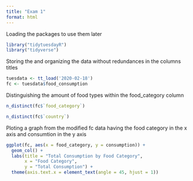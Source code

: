 ```yaml
---
title: "Exam 1"
format: html
---
```


Loading the packages to use them later

```R
library("tidytuesdayR")
library("tidyverse")
```

Storing the and organizing the data without redundances in the columns titles

```R
tuesdata <- tt_load('2020-02-18')
fc <- tuesdata$food_consumption
```

Distinguishing the amount of food types within the food_category column

```R
n_distinct(fc$`food_category`)

n_distinct(fc$`country`)
```

Ploting a graph from the modified fc data having the food category in the x axis and consumtion in the y axis

```R
ggplot(fc, aes(x = food_category, y = consumption)) + 
  geom_col() +  
  labs(title = "Total Consumption by Food Category",  
       x = "Food Category", 
       y = "Total Consumption") +  
  theme(axis.text.x = element_text(angle = 45, hjust = 1))
```


